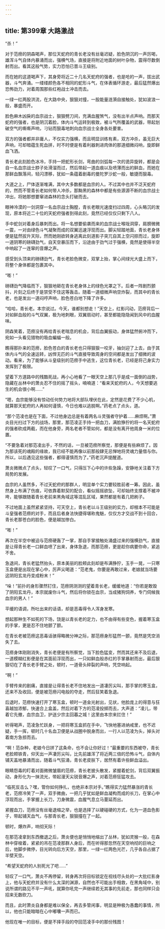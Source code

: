 ```yaml
---
---
---
```

title: 第399章 大路激战
---



“杀！”

对于范痨的阴森喝声，那位天蛇府的青长老没有丝毫迟疑，脸色阴沉的一声厉喝，雄浑斗气自体内暴涌而出，强横气场，直接是将附近地面的树叶杂物，震得尽数倒射而出。看其这般气势，实力恐怕已晋斗王级别。

而在她的这道喝声下，其身旁将近二十几名天蛇府的强者，也是呛的一声，拔出武器，斗气奔涌。一缕缕颜色各不相同的蛇形斗气，在体表循环游走，最后猛然爆出恐怖劲力，对着周围那些红袍战士冲击而去。

一绿一红两股洪流，在大路中央，狠狠对撞，一股能量涟漪自接触处，犹如波浪一般，暴盛而开。

脸色麻木凶戾的血宗战士，狠狠劈刀间，充满血腥煞气，没有出半点声响。而那天蛇府的强者，也是阴沉着脸，体内斗气运转到极致，被斗气所覆盖的武器，带起划破空气的嘶嘶声响，刁钻而狠毒地刺向血宗战士全身各处要害。

双方的强者都并非庸人，不仅实力强横，而且明显训练有素，双方冲杀，虽无巨大声响，可却暗蕴生死血拼，时不时便是有着利器刺进肉体的那道细微闷响，旋即鲜血飞洒。

青长老此刻脸色冰冷，手持一把蛇形长剑，弯曲的剑弧每一次的诡异旋转，都是会自一名血宗战士脖子处滑溜而过，然后带起一道血痕以及喷薄而出的鲜血，而她在那鲜血飘落间，轻闪漂移，犹如一条蕴着剧毒的曼陀罗沙蛇一般，敏捷而狠毒。

大道之上，尸体逐渐堆满，其中大多数都是血宗的人。不过其中也并不泛天蛇府的，然而不管青长老如何带人冲杀，那黝黑的森林中都是有些源源不断的血宗战士冲出，将她那想要窜进森林的念头打破而去。

眼神冷漠的一剑洞穿一名血宗战士胸膛，青长老眼光速度扫过四周，心头略沉的发现，原本将近二十位的天蛇府强者到得此刻，竟然已经仅仅只剩下八人。

手中蛇剑对着身后暴刺而出。将一名想要偷袭而来的血宗战士喉咙洞穿，肩膀微微一震，一对由绿色斗气凝聚而成的双翼迅速浮现而出。脚尖轻踏地面，青长老身体便是猛然拔升天际，然而她刚欲转身逃离此刻道影子突兀自其上空闪掠而过，旋即一道阴寒的磅礴劲气，自天空暴压而下，沿途由于劲气过于强横，竟然是使得半空中响起了一连窜的音爆之声。

感受到头顶来的磅礴劲气，青长老脸色微变，双掌上抬，掌心间绿光大盛上而下，将整个身体都是包裹其中。

“嘭！”

磅礴劲气降临而下，狠狠地砸在青长老身体上的绿色光罩之下。后者一阵剧烈颤抖，片刻之后终于是禁受不住这等轰击。随着一道细微声响空炸裂，而其中的青长老，也是发出一道闷哼声响，脸色苍白地下降了许多。

“哈哈，青长老。本宗说过。今天，谁都别想走！”天空上，红影闪动，范痨背后一对如鲜血般的斗气双翼，极为地刺眼，双翼扇动时，甚至都能隐隐闻到风中的血腥味。

阴森笑着，范痨没有再给青长老喘息的机会，背后血翼振动，身体猛然俯冲而下，宛如一头看见猎物的吸血蝙蝠一般。

瞧得那扑来的范痨，脸色苍白的青长老也只得狠狠一咬牙，抽剑迎了上去，由于其体内斗气的全速运转，凶悍无匹的斗气直接导致周身的空间都是发出了细微的波动。看来，为了能够从斗皇级别的范痨手中逃生，这位青长老，已经是将己身实力发挥到了极限。

望着下方道路中的残酷死战，再小心地看了一眼天空上那几乎是成一面倒的战势，隐藏在丛林中的萧炎忍不住的摇了摇头，喃喃道：“看来天蛇府的人，今天想要逃生的机会很小啊……”

“嗯，血宗能够没有惊动任何势力地将大部队埋伏在此，定然是花费了不少心机，就算那天蛇府的人再如何谨慎，今日也难以逃脱啊。”药老点了点头，道。

“那个范凌也是在下面，不过他身边总是有着两名斗灵强者守护着……麻烦啊。”萧炎目光扫过下方的战场，那里，那范凌正手持一把血刀，满脸狰狞的将一名天蛇府的强者砍成两截，而在他身旁，两名老者不管如何，都是没有离开他周身一米的位置。

“不要急着对那范凌出手，不然的话，一旦被范痨所察觉，那便是有些麻烦了。因为那该死的魂殿的缘故，我已经不能再像以前那般肆无忌惮地将灵魂力量借与你。所以，以后遇见这些强者，都得谨慎而为了。”药老沉声提醒道。

萧炎微微点了点头，轻叹了一口气，只得压下心中的许些急躁，安静地关注着下方局势的发展。

血宗的人虽然多，不过天蛇府的那群人，明显单个实力要较胜前者一筹。因此，虽然身上布满了伤痕，可依靠着默契的配合，看似摇摇欲坠，可却始终支撑着不被冲垮，能够跟随着青长老前来黑角域这等混乱区域，果然都是有着几把刷子。

不过地面上虽然紧紧坚持，可天空上，青长老以斗王级别的实力，却根本不可能是斗皇强者范痨的对手，而且后者身法快捷得堪称鬼魅，仅仅方才交战不到十回合，青长老那苍白的脸色，便是越加惨白。

“嘭！”

再次在半空中被迫与范痨硬轰了一掌，那自手掌接触处涌盛过来的强横劲气，直接是让得青长老一口鲜血喷了出来，身体急退，而那范痨，更是趁你病要你命，紧追不舍。

急退间，青长老猛然抬头，原本美丽的脸颊此刻却是布满狰狞，玉手一晃，一只寒玉盒便是出现在掌心中，厉声尖喝道：“范老鬼，你要是再敢过来，老娘就当场要这阴阳玄龙丹变成粉末！”

“哚！”前扑的身形骤然钉住，范痨阴测测的望着青长老，缓缓地道：“你若是敢毁了阴阳玄龙丹，本宗就废你斗气，然后将你锁在血宗，当成猪狗饲养，专门伺候我血宗的男人！”

平缓的语调，所吐出来的话语，却是恶毒得令人浑身发寒。

想起那种生不如死的下场，饶是以青长老的定力，也不由得有些变色，握着寒玉盒的手掌，更是忍不住地颤了颤。

在青长老被范痨这恶毒话骇得略微分神之际，那范痨身形猛然一颤，竟然是凭空消失了去。

范痨身体刚刚消失，青长老便是有所察觉，当下脸色猛变，然而其还来不及后退，一道模糊红影便是在其面前浮现而出，一只如鲜血般赤红的手掌暴射而出，最后狠狠切在了青长老手臂之处，顿时，一道骨头碎裂的声响，凭空响起。

“啊！”

手臂传来的剧痛，直接是让得青长老不住地发出一道凄厉尖叫，那手掌的寒玉盒，还来不及收回，便是被范痨闪电般的夺走，然后狂笑着急退。

后退时，范痨快速打开了寒玉盒，顿时一道金光射出，见状，他脸庞上的得意与狂喜越加浓郁，快速合上盒盖，然后对着下方的范凌投掷而去，大声道：“凌儿，带着它先撤，血宗血卫，护送少宗主回暮之城！这里由本宗来拦住！”

听得喝声，范凌急忙跃身，一把将寒玉盒抓在手中，飞快地塞进纳戒里，也不迟疑，手一挥，顿时几十名血卫便是从战圈中脱身而出，一行人以范凌为头，掉头对着南方急掠而去。

“啊！范杂种，老娘今日拼了这条命，也不会让你好过！”最重要的东西被夺，青长老脸颊铁青，仰天出一声凄厉尖叫，比先前雄浑了将近两三倍的恐怖斗气，自体内铺天盖地暴涌而出，随着斗气狂涌，青长老皮肤下，居然有着许些鲜血溢出。

眼睛怨毒的盯着对面微微皱眉的范痨，青长老披头散发，紧握着蛇剑，背后双翼振动，身形化为一抹流光，带起漫天尖锐音爆之声，对着范痨狂猛攻去。

“临死反击么？嘿，管你如何挣扎，也绝非本宗对手。”瞧得实力猛然暴涨的青长老，范痨冷笑了一声，双手微曲，一把几乎犹如是鲜血凝构而成的长刀，在掌心中浮现而出，手掌握上长刀，刀身微震，血腥气息立马蔓延而出。

紧握血刀，范痨没有丝毫退缩之举，也是选择了以硬碰硬的方式，化为一道血色影子，带起铺天血气，与那青长老，狠狠撞在了一起。

顿时，爆炸声，响彻天际！

在那范凌拿到东西撤退之后，萧炎便也是悄悄地缩出了丛林，犹如灵猴一般，在森林中穿梭着，紧紧的吊在范凌那群人身后，而在听得那忽然在天空响彻的巨响之后，他脚步微停，目光转向后方天空，那里，一绿一红两色光芒，几乎各自占据了半壁天空。

“希望天蛇府的人别死光了吧……”

轻叹了一口气，萧炎不再停留，转身再次将目标锁定在视线尽头处的一大批红影身上，他与天蛇府并没有什么太深的渊源，自然也不可能出手相救，在黑角域中，别说所谓的路见不平一声吼，就算你吼完一声继续若无其事的先前走，那也同样只会招来无数砍刀。

而且，此时萧炎自身都是难以保全，再去多管闲事，明显是种极为愚蠢的事情，所以，他也只能暗暗在心中嘟囔一声而已。

他现在唯一的目标，便是不择手段的夺回范凌手中的那份残图！